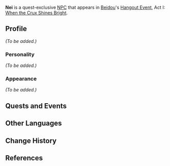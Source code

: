 {{Meta
<!-- REMOVE THIS TEMPLATE AFTER ADDING MISSING INFO -->
|missing_NPC_profile  = yes
}}
{{Character Infobox
|type             = Quest NPC
|image            = NPC Nei.png
|region           = Liyue
|affiliation      = Nei's Professional Fishmonger's
|title            = Worker, Nei's Professional Fishmonger's
|voiceEN          = [https://kdinjenzenvo.com/ Kdin Jenzen]<ref name="Kdin Jenzen">Archived, Twitter: [https://web.archive.org/web/20211125081533/https://twitter.com/kdinjenzen/status/1463536360866959369 EN VA Self Announcement]</ref>
}}
'''Nei''' is a quest-exclusive [[NPC]] that appears in [[Beidou]]'s [[Hangout Event]], Act I: [[When the Crux Shines Bright]].
<!--
==Location==
<gallery>
NPC Location Nei.png|Nei's location
NPC Location Nei Context.png|Additional context
</gallery>
-->
==Profile==
<!-- detailed story/lore information goes here -->
''(To be added.)''

===Personality===
''(To be added.)''

===Appearance===
''(To be added.)''

==Quests and Events==
{{Quests and Events}}

==Other Languages==
{{Other Languages
|default_hidden = 1
|en      = Nei
|zhs     = 阿内
|zhs_rm  = Ā Nèi
|zht     = 阿內
|zht_rm  = Ā Nèi
|ja      = 内
|ja_rm   = Nei
|ko      = 내언
|ko_rm   = Nae-eon
|es      = Nei
|fr      = Nei
|ru      = Нэй
|th      = Nei
|vi      = Nei
|de      = Nei
|id      = Nei
|pt      = Nei
|tr      = Nei
|it      = Nei
}}

==Change History==
{{Change History|2.3}}

==References==
{{Reflist}}